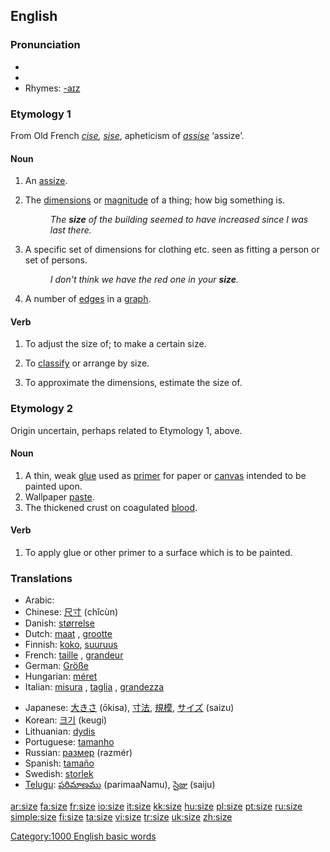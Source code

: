 ==English==

===Pronunciation===
*{{IPA|/saɪz/}}
*{{audio|en-us-size.ogg|Audio (US)}}
*Rhymes: [[Rhymes:English:-aɪz|-aɪz]]

===Etymology 1===
From Old French ''[[cise]], [[sise]]'', apheticism of ''[[assise]]'' ‘assize’.

====Noun====
{{en-noun}}

# {{dialectal}} An [[assize]].
# The [[dimensions]] or [[magnitude]] of a thing; how big something is.
#:''The '''size''' of the building seemed to have increased since I was last there.''
# A specific set of dimensions for clothing etc. seen as fitting a person or set of persons.
#:''I don't think we have the red one in your '''size'''.''
# {{graph theory}} A number of [[edges]] in a [[graph]].

====Verb====
{{en-verb|siz|ing}}

# {{transitive}} To adjust the size of; to make a certain size.
# {{transitive}} To [[classify]] or arrange by size.
# {{context|transitive|colloquial}} To approximate the dimensions, estimate the size of.

===Etymology 2===
Origin uncertain, perhaps related to Etymology 1, above.

====Noun====
{{en-noun}}

# A thin, weak [[glue]] used as [[primer]] for paper or [[canvas]] intended to be painted upon.
# Wallpaper [[paste]].
# The thickened crust on coagulated [[blood]].

====Verb====
{{en-verb|siz|ing}}

# {{transitive}} To apply glue or other primer to a surface which is to be painted.

===Translations===
{{rfc-trans}}
{{top}}
*Arabic: {{ARchar|[[حجم]]}} {{IPAchar|(ħájem)}} {{m}}
*Chinese: [[尺寸]] (chǐcùn)
*Danish: [[størrelse]] {{c}}
*Dutch: [[maat]] {{f}}, [[grootte]] {{f}}
*Finnish: [[koko#Finnish|koko]], [[suuruus]]
*French: [[taille]] {{f}}, [[grandeur]] {{f}}
*German: [[Größe]] {{f}}
*Hungarian: [[méret]]
*Italian: [[misura]] {{f}}, [[taglia]] {{f}}, [[grandezza]] {{f}}
{{mid}}
*Japanese: [[大きさ]] (ōkisa), [[寸法]], [[規模]], [[サイズ]] (saizu)
*Korean: [[크기]] (keugi)
*Lithuanian: [[dydis]] {{m}}
*Portuguese: [[tamanho]] {{m}}
*Russian: [[размер]] (razmér) {{m}}
*Spanish: [[tamaño]] {{m}}
*Swedish: [[storlek]] {{c}}
*[[Telugu]]: [[పరిమాణము]] (parimaaNamu), [[సైజు]] (saiju)
{{bottom}}

[[Category:1000 English basic words]]

[[ar:size]]
[[fa:size]]
[[fr:size]]
[[io:size]]
[[it:size]]
[[kk:size]]
[[hu:size]]
[[pl:size]]
[[pt:size]]
[[ru:size]]
[[simple:size]]
[[fi:size]]
[[ta:size]]
[[vi:size]]
[[tr:size]]
[[uk:size]]
[[zh:size]]